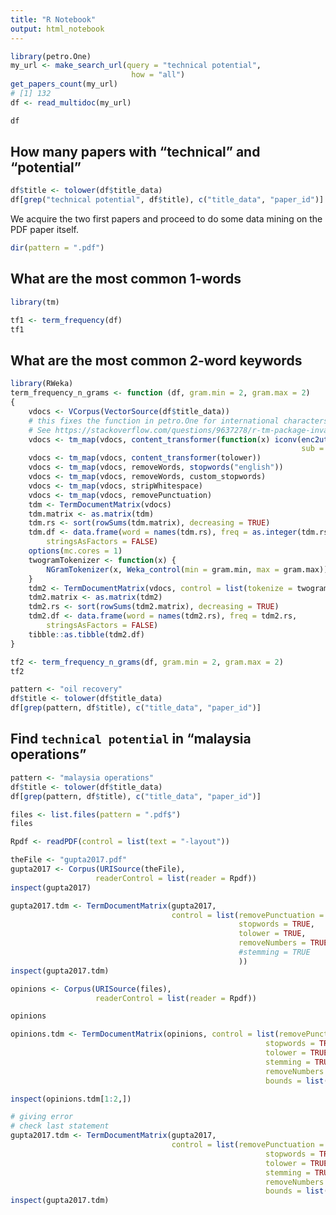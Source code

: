 ```yaml
---
title: "R Notebook"
output: html_notebook
---
```


```r
library(petro.One)
my_url <- make_search_url(query = "technical potential", 
                           how = "all")
get_papers_count(my_url)
# [1] 132
df <- read_multidoc(my_url)
```

```r
df
```

## How many papers with "technical" and "potential"

```r
df$title <- tolower(df$title_data)
df[grep("technical potential", df$title), c("title_data", "paper_id")]
```

We acquire the two first papers and proceed to do some data mining on the PDF paper itself.

```r
dir(pattern = ".pdf")
```


## What are the most common 1-words

```r
library(tm)

tf1 <- term_frequency(df)
tf1
```



## What are the most common 2-word keywords

```r
library(RWeka)
term_frequency_n_grams <- function (df, gram.min = 2, gram.max = 2) 
{
    vdocs <- VCorpus(VectorSource(df$title_data))
    # this fixes the function in petro.One for international characters
    # See https://stackoverflow.com/questions/9637278/r-tm-package-invalid-input-in-utf8towcs
    vdocs <- tm_map(vdocs, content_transformer(function(x) iconv(enc2utf8(x), 
                                                                 sub = "byte")))
    vdocs <- tm_map(vdocs, content_transformer(tolower))
    vdocs <- tm_map(vdocs, removeWords, stopwords("english"))
    vdocs <- tm_map(vdocs, removeWords, custom_stopwords)
    vdocs <- tm_map(vdocs, stripWhitespace)
    vdocs <- tm_map(vdocs, removePunctuation)
    tdm <- TermDocumentMatrix(vdocs)
    tdm.matrix <- as.matrix(tdm)
    tdm.rs <- sort(rowSums(tdm.matrix), decreasing = TRUE)
    tdm.df <- data.frame(word = names(tdm.rs), freq = as.integer(tdm.rs), 
        stringsAsFactors = FALSE)
    options(mc.cores = 1)
    twogramTokenizer <- function(x) {
        NGramTokenizer(x, Weka_control(min = gram.min, max = gram.max))
    }
    tdm2 <- TermDocumentMatrix(vdocs, control = list(tokenize = twogramTokenizer))
    tdm2.matrix <- as.matrix(tdm2)
    tdm2.rs <- sort(rowSums(tdm2.matrix), decreasing = TRUE)
    tdm2.df <- data.frame(word = names(tdm2.rs), freq = tdm2.rs, 
        stringsAsFactors = FALSE)
    tibble::as.tibble(tdm2.df)
}

```



```r
tf2 <- term_frequency_n_grams(df, gram.min = 2, gram.max = 2)
tf2
```



```r
pattern <- "oil recovery"
df$title <- tolower(df$title_data)
df[grep(pattern, df$title), c("title_data", "paper_id")]
```

## Find `technical potential` in "malaysia operations"

```r
pattern <- "malaysia operations"
df$title <- tolower(df$title_data)
df[grep(pattern, df$title), c("title_data", "paper_id")]
```


```r
files <- list.files(pattern = ".pdf$")
files
```

```r
Rpdf <- readPDF(control = list(text = "-layout"))
```


```r
theFile <- "gupta2017.pdf"
gupta2017 <- Corpus(URISource(theFile), 
                   readerControl = list(reader = Rpdf))
inspect(gupta2017)
```


```r
gupta2017.tdm <- TermDocumentMatrix(gupta2017, 
                                    control = list(removePunctuation = TRUE, 
                                                   stopwords = TRUE,
                                                   tolower = TRUE,
                                                   removeNumbers = TRUE
                                                   #stemming = TRUE
                                                   ))
inspect(gupta2017.tdm)
```


```r
opinions <- Corpus(URISource(files), 
                   readerControl = list(reader = Rpdf))
```

```r
opinions
```

```r
opinions.tdm <- TermDocumentMatrix(opinions, control = list(removePunctuation = TRUE,
                                                         stopwords = TRUE,
                                                         tolower = TRUE,
                                                         stemming = TRUE,
                                                         removeNumbers = TRUE,
                                                         bounds = list(global = c(3, Inf)))) 
```

```r
inspect(opinions.tdm[1:2,]) 
```



```r
# giving error
# check last statement
gupta2017.tdm <- TermDocumentMatrix(gupta2017, 
                                    control = list(removePunctuation = TRUE,
                                                         stopwords = TRUE,
                                                         tolower = TRUE,
                                                         stemming = TRUE,
                                                         removeNumbers = TRUE,
                                                         bounds = list(global = c(3, Inf)))) 
inspect(gupta2017.tdm)
```